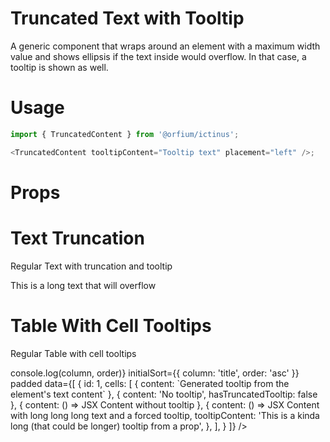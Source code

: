 
<Meta title="System/Truncated Text with Tooltip" component={TruncatedContent} />

# Truncated Text with Tooltip

A generic component that wraps around an element with a maximum width value and shows ellipsis if the text inside would
overflow. In that case, a tooltip is shown as well.



# Usage

```js
import { TruncatedContent } from '@orfium/ictinus';

<TruncatedContent tooltipContent="Tooltip text" placement="left" />;
```

# Props

<Props of={TruncatedContent} />

# Text Truncation

Regular Text with truncation and tooltip

<Preview>
  <Story name="Regular Text with truncation and tooltip">
    <div style={{ width: 150 }}>
      <TruncatedContent tooltipContent="This is a long text that will overflow">This is a long text that will
        overflow</TruncatedContent>
    </div>
  </Story>
</Preview>

# Table With Cell Tooltips

Regular Table with cell tooltips

<Preview>
  <Story name="Regular Table with cell tooltips">
    <Table
      columns={[
        'Column 1',
        'Column 2',
        'Column 3',
        'Column 4'
      ]}
      dataTestIdPrefix="ictinus"
      onSort={(column, order) => console.log(column, order)}
      initialSort={{ column: 'title', order: 'asc' }}
      padded
      data={[
        {
          id: 1,
          cells: [
            { content: `Generated tooltip from the element's text content` },
            { content: 'No tooltip', hasTruncatedTooltip: false },
            { content: () => <span>JSX Content without tooltip</span> },
            {
              content: () => <span>JSX Content with long long long text and a forced tooltip</span>,
              tooltipContent: 'This is a kinda long (that could be longer) tooltip from a prop',
            },
          ],
        }
      ]}
    />
  </Story>
</Preview>


